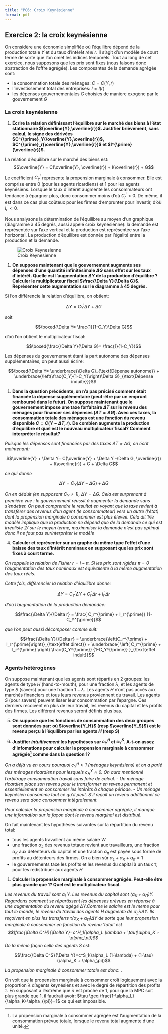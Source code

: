 ```yaml
---
title: "PC6: Croix Keynésienne"
format: pdf
---
```




## Exercice 2: la croix keynésienne

On considère une économie simplifiée où l'équilibre dépend de la production totale $Y$ et du taux d'intérêt *réel* $r$. Il s'agit d'un modèle de court terme de sorte que l'on omet les indices temporels. Tout au long de cet exercice, nous supposons que les prix sont fixes (nous faisons donc abstraction de l’offre agrégée). Les composantes de la demande agrégée sont:

- la consommation totale des ménages: $C=C(Y,r)$
- l'investissement total des entreprises: $I=I(r)$
- les dépenses gouvernementales $G$ choisies de manière exogène par le gouvernement $G$

### La croix keynésienne

1. __Écrire la relation définissant l'équilibre sur le marché des biens à l'état stationnaire $(\overline{Y},\overline{r})$. Justifier brièvement, sans calcul, le signe des dérivées $C^{\prime}_Y(\overline{Y},\overline{r})$, $C^{\prime}_r(\overline{Y},\overline{r})$ et $I^{\prime}(\overline{r})$.__

::: {.content-visible when-profile="correction"}
:::: {.callout-note appearance="simple"}

La relation d'équilibre sur le marché des biens est: $$\overline{Y} = C(\overline{Y}, \overline{r}) + I(\overline{r})  + G$$

Le coefficient $C_Y^{\prime}$ représente la propension marginale à consommer. Elle est comprise entre 0 (pour les agents ricardiens) et 1 pour les agents keynésiens.
Lorsque le taux d'intérêt augmente les consommateurs ont tendance à épargner plus, donc consommer moins d'où $C^{\prime}_r<0$. De même, il est dans ce cas plus coûteux pour les firmes d'emprunter pour investir, d'où $I^{\prime}_r<0$.


Nous analysons la détermination de l’équilibre au moyen d’un graphique (diagramme à 45 degrés, aussi appelé croix keynésienne): la demande est représentée sur l’axe vertical et la production est représentée sur l’axe horizontal. La production d’équilibre est donnée par l’égalité entre la production et la demande.

![Croix Keynesienne](cross.png)

::::
:::


1. __On suppose maintenant que le gouvernement augmente ses dépenses d'une quantité infinitésimale $\Delta G$ sans effet sur les taux d'intérêt. Quelle est l'augmentation $\Delta Y$ de la production d'équilibre ? Calculer le multiplicateur fiscal $\frac{\Delta Y}{\Delta G}$. Représenter cette augmentation sur le diagramme à 45 degrés.__


::: {.content-visible when-profile="correction"}
:::: {.callout-note appearance="simple"}

Si l'on différencie la relation d'équilibre, on obtient:

$$\Delta Y = C_Y^{\prime} \Delta Y + \Delta G$$

soit

$$\boxed{\Delta Y= \frac{1}{1-C_Y}\Delta G}$$

d'où l'on obtient le multiplicateur fiscal:

$$\boxed{\frac{\Delta Y}{\Delta G}= \frac{1}{1-C_Y}}$$

Les dépenses du gouvernement étant la part autonome des dépenses supplémentaires, on peut aussi écrire:

$$\boxed{\Delta Y= \underbrace{\Delta G}_{\text{Dépense autonome}} + \underbrace{\left(\frac{C_Y}{1-C_Y}\right)\Delta G}_{\text{Dépense induite}}}$$

::::
:::

1. __Dans la question précédente, on n'a pas précisé comment était financée la dépense supplémentaire (peut-être par un emprunt remboursé dans le futur).  On suppose maintenant que le gouvernement impose une taxe forfaitaire $\Delta T$ sur le revenu des ménages pour financer ses dépenses ($\Delta T=\Delta G$). Avec ces taxes, la consommation totale des ménages est une fonction du revenu disponible $C=C(Y-\Delta T, r)$. De combien augmente la production d'équilibre et quel est le nouveau multiplicateur fiscal? Comment interpréter le résultat?__

::: {.content-visible when-profile="correction"}
:::: {.callout-note appearance="simple"}

*Puisque les dépenses sont financées par des taxes $\Delta T=\Delta G$, on écrit maintenant:*

$$\overline{Y} + \Delta Y= C(\overline{Y} + \Delta Y -\Delta G, \overline{r}) + I(\overline{r})  + G + \Delta G$$

*ce qui donne*

$$\Delta Y = C_Y (\Delta Y - \Delta G) + \Delta G$$

*On en déduit (en supposant $C_Y \neq 1$), $\Delta Y=\Delta G$. Cela est surprenant à première vue : le gouvernement réussit à augmenter la demande sans s'endetter.
On peut comprendre le resultat en voyant que la taxe revient à transférer des revenus d'un agent (le consommateur) vers un autre (l'état) dont la propension marginale à consommer est plus élevée. Cela dit 1/le modèle implique que la production ne dépend que de la demande ce qui est irréaliste 2/ sur le moyen terme, maximmiser la demande n'est pas optimal donc il ne faut pas surinterpréter le modèle*

::::
:::

4. __Calculer et représenter sur un graphe du même type l'effet d'une baisse des taux d'intérêt nominaux en supposant que les prix sont fixes à court terme.__

::: {.content-visible when-profile="correction"}
:::: {.callout-note appearance="simple"}

*On rappelle la relation de Fisher $r=i-\pi$. Si les prix sont rigides $\pi=0$  l'augmentation des taux nominaux est équivalente à la même augmentation des taux réels.*

*Cette fois, différencier la relation d'équilibre donne:*

$$\Delta Y = C_Y^{\prime} \Delta Y + C_r^{\prime} \Delta r + I_r^{\prime} \Delta r$$

*d'où l'augmentation de la production demandée:*

$$\frac{\Delta Y}{\Delta r} = \frac{ C_r^{\prime} + I_r^{\prime}} {1-C_Y^{\prime}}$$

*que l'on peut aussi décomposer comme suit:*

$$\frac{\Delta Y}{\Delta r} = \underbrace{\left(C_r^{\prime} + I_r^{\prime}\right)}_{\text{effet direct}}  + \underbrace{ \left( C_r^{\prime} + I_r^{\prime} \right) \frac{C_Y^{\prime}} {1-C_Y^{\prime}} }_{\text{effet induit}}$$


::::
:::

<!-- 
1. __A votre avis quelle zone du graphe, hors équilibre peut être qualifiée d'inflationniste?__
*Comme dans la dérivation classique d'islm: à droite de l'équilibre la demande est supérieure à l'équilibre, le taux d'intérêt réel doit diminuer pour ramener la demande à un niveau compatible avec l'équilibre. * -->

### Agents hétérogènes

On suppose maintenant que les agents sont répartis en 2 groupes: les agents de type $H$ (hand-to-mouth), pour une fraction $\lambda$, et les agents de type $S$ (savers) pour une fraction $1-\lambda$. Les agents $H$ n'ont pas accès aux marchés financiers et tous leurs revenus proviennent du travail. Les agents $S$ (pour savers) peuvent lisser leur consommation par l'epargne. Ces derniers recoivent en plus de leur travail, les revenus du capital et les profits des firmes. Les différent revenus seront définis plus bas.

5. __On suppose que les fonctions de consommation des deux groupes sont données par:__
\begin{align}
C^H(Y^H,r) & = & c^H_0 & + c^H_Y (Y_H - \overline{Y_H}) &  & \;\text{avec} & 1\approx c^1_H<1\\
C^S(Y^S,r) & = & c^S_0 & + c^S_Y (Y_S - \overline{Y_S}) & + c^S_r (r-\overline{r}) & \;\text{avec} & 0<c_1^S\approx 0 
\end{align}
__où $\overline{Y_H}$ (resp $\overline{Y_S}$) est le revenu perçu à l'équilibre par les agents $H$ (resp $S$)__


6. __Justifier *intuitivement* les hypothèses sur $c^H_Y$ et $c^S_Y$. A-t-on assez d'infomations pour calculer la propension marginale à consommer agrégée[^propension] comme dans la question 1?__


[^propension]: La propension marginale à consommer agrégée est l'augmentation de la consommation prévue totale, lorsque le revenu total augmente d'une unité.

::: {.content-visible when-profile="correction"}
:::: {.callout-note appearance="simple"}

*On a déjà vu en cours pourquoi $c_Y^H \approx 1$ (ménages keynésiens) et on a parlé des ménages ricardiens pour lesquels $c^Y_H \approx 0$. On aura mentionné l'arbitrage consommation travail sans faire de calcul.*
- *Un ménage ricardien place son revenu pour le transformer en revenu permanent et essentiellement en consommer les intérêts à chaque période.*
- *Un ménage keynésien consomme tout ce qu'il peut. S'il reçoit un revenu additionnel ce revenu sera donc consommer intégralement.*

*Pour calculer la propension marginale à consommer agrégée, il manque une information sur la façon dont le revenu marginal est distribué.*

::::
:::

On fait maintenant les hypothèses suivantes sur la répartition du revenu total:

- tous les agents travaillent au même salaire $W$
- une fraction $\alpha_L$ des revenus totaux revient aux travailleurs, une fraction $\alpha_K$ aux détenteurs du capital et une fraction $\alpha_\pi$ est payée sous forme de profits au détenteurs des firmes. On a bien sûr $\alpha_L + \alpha_K + \alpha_\pi=1$
- le gouvernements taxe les profits et les revenus du capital à un taux $\tau$, pour les redistribuer aux agents $H$

1. __Calculer la propension marginale à consommer agrégée. Peut-elle être plus grande que 1? Quel est le multiplicateur fiscal.__

::: {.content-visible when-profile="correction"}
:::: {.callout-note appearance="simple"}

*Les revenus du travail sont $\alpha_L Y$. Les revenus du capital sont $(\alpha_K + \alpha_{\Pi})Y$.*
*Regardons comment se répartissent les dépenses prévues en réponse à une augmentation du revenu agégé $\Delta Y$.Comme le salaire est le meme pour tout le monde, le revenu du travail des agents H augmente de $\alpha_L \lambda \Delta Y$. Ils reçoivent en plus les transferts $\tau (\alpha_K + \alpha_{\Pi})\Delta Y$ de sorte que leur propension marginale à consommer en fonction du revenu 'total' est $$\frac{\Delta C^H}{\Delta Y}=c^H_1(\alpha_L \lambda + \tau(\alpha_K + \alpha_\pi))$$*
*De la même façon celle des agents $S$ est*:

$$\frac{\Delta C^S}{\Delta Y}=c^S_1(\alpha_L (1-\lambda) + (1-\tau)(\alpha_K + \alpha_\pi))$$

*La propension marginale à consommer totale est donc*:
\begin{align}\frac{\Delta C^H}{\Delta Y}+\frac{\Delta C^S}{\Delta Y} & = & c^H_1(\alpha_L \lambda + \tau(\alpha_K & + \alpha_\pi))+c^S_1(\alpha_L (1-\lambda) + (1-\tau)(\alpha_K + \alpha_\pi))\\
 & \approx & (\alpha_L \lambda + \tau(\alpha_K + \alpha_\pi)) &
\end{align}.

On voit que la propension marginale à consommer croît logiquement avec la proportion $\lambda$ d'agents keynésiens et avec le degré de répartition des profits $\tau$. En supposant à l'extrême que $\lambda$ est proche de 1, pour que la MPC soit plus grande que 1, il faudrait avoir: $\tau \geq \frac{1-\alpha_L}{\alpha_K+\alpha_{\pi}}=1$ ce qui est impossible.

::::
:::